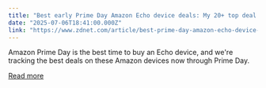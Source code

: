 ```yaml
---
title: "Best early Prime Day Amazon Echo device deals: My 20+ top deal picks available"
date: "2025-07-06T18:41:00.000Z"
link: "https://www.zdnet.com/article/best-prime-day-amazon-echo-device-deals-2025/"
---
```


Amazon Prime Day is the best time to buy an Echo device, and we're tracking the best deals on these Amazon devices now through Prime Day.

[Read more](https://www.zdnet.com/article/best-prime-day-amazon-echo-device-deals-2025/)
